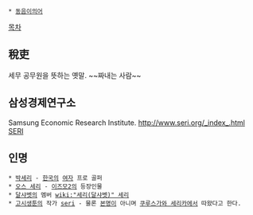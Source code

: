  * [[동음이의어]]

[[목차]]

== 稅吏 ==
세무 공무원을 뜻하는 옛말. ~~짜내는 사람~~

== 삼성경제연구소 ==
Samsung Economic Research Institute. [[http://www.seri.org/_index_.html SERI]]

== 인명 ==
 * [[박세리]] - [[한국]]의 [[여자]] 프로 골퍼
 * [[오스 세리]] - [[이즈모2]]의 등장인물
 * [[달샤벳]]의 멤버 [[wiki:"세리(달샤벳)" 세리]]
 * [[고시생툰]]의 작가 [[seri]] - 물론 [[본명]]이 아니며 [[쿠루스가와 세리카]]에서 따왔다고 한다.
